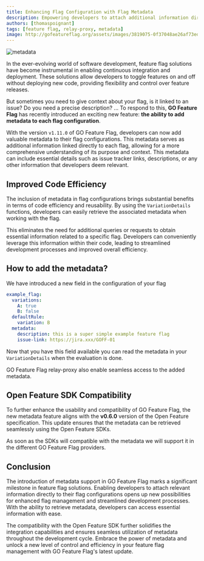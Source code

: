 ```yaml
---
title: Enhancing Flag Configuration with Flag Metadata
description: Empowering developers to attach additional information directly to flag configurations for enhanced management and code efficiency.
authors: [thomaspoignant]
tags: [feature flag, relay-proxy, metadata]
image: http://gofeatureflag.org/assets/images/3819075-0f37048ae26af73edc44747cd03d9eb7.png
---
```

![metadata](3819075.png)

In the ever-evolving world of software development, feature flag solutions have become instrumental in enabling continuous integration and deployment.
These solutions allow developers to toggle features on and off without deploying new code, providing flexibility and control over feature releases.

But sometimes you need to give context about your flag, is it linked to an issue? Do you need a precise description? ...
To respond to this, **GO Feature Flag** has recently introduced an exciting new feature: **the ability to add metadata to each flag configuration**.

With the version `v1.11.0` of GO Feature Flag, developers can now add valuable metadata to their flag configurations.
This metadata serves as additional information linked directly to each flag, allowing for a more comprehensive understanding of its purpose and context.
This metadata can include essential details such as issue tracker links, descriptions, or any other information that developers deem relevant.

<!-- truncate -->

## Improved Code Efficiency
The inclusion of metadata in flag configurations brings substantial benefits in terms of code efficiency and reusability.
By using the `VariationDetails` functions, developers can easily retrieve the associated metadata when working with the flag.

This eliminates the need for additional queries or requests to obtain essential information related to a specific flag.
Developers can conveniently leverage this information within their code, leading to streamlined development processes and improved overall efficiency.

## How to add the metadata?
We have introduced a new field in the configuration of your flag

```yaml
example_flag:
  variations:
    A: true
    B: false
  defaultRule:
    variation: B
  metadata:
    description: this is a super simple example feature flag
    issue-link: https://jira.xxx/GOFF-01
```

Now that you have this field available you can read the metadata in your `VariationDetails` when the evaluation is done.

GO Feature Flag relay-proxy also enable seamless access to the added metadata.

## Open Feature SDK Compatibility
To further enhance the usability and compatibility of GO Feature Flag, the new metadata feature aligns with the **v0.6.0** version of the Open Feature specification.
This update ensures that the metadata can be retrieved seamlessly using the Open Feature SDKs.

As soon as the SDKs will compatible with the metadata we will support it in the different GO Feature Flag providers.

## Conclusion
The introduction of metadata support in GO Feature Flag marks a significant milestone in feature flag solutions.
Enabling developers to attach relevant information directly to their flag configurations opens up new possibilities for
enhanced flag management and streamlined development processes.
With the ability to retrieve metadata, developers can access essential information with ease.

The compatibility with the Open Feature SDK further solidifies the integration capabilities and ensures seamless utilization of metadata throughout the development cycle.
Embrace the power of metadata and unlock a new level of control and efficiency in your feature flag management with GO Feature Flag's latest update.

